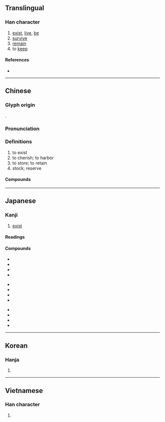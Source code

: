 {{character info/new}}
==Translingual==

===Han character===
{{Han char|rn=39|rad=子|as=03|sn=6|four=40247|canj=KLND|ids=⿸𠂇⿰丨子}}

# [[exist]], [[live]], [[be]]
# [[survive]]
# [[remain]]
# to [[keep]]

====References====
* {{Han ref|kx=0278.020|dkj=06943|dj=0545.080|hdz=21009.070|uh=5B58|ud=23384|bh=A673|bd=42611}}

----

==Chinese==
{{zh-forms}}

===Glyph origin===
{{Han etym}}
{{Han compound|才|子|c1=p|c2=s|ls=psc}}.

===Pronunciation===
{{zh-pron
|m=cún
|c=cyun4
|h=pfs=chhùn
|mn=chûn
|mn-t=cung5
|w=3zen
|mc=y
|oc=y
|cat=
}}

===Definitions===
{{zh-hanzi}}

# to exist
# to cherish; to harbor
# to store; to retain
# stock; reserve

====Compounds====
{{zh-der|一息尚存|一滴無存|下存|不存|不存不濟|不存大體|不存濟|並存|並存不悖|主敬存誠|久有存心|亡人自存|人存政舉|依存|保存|倖存|傳真存轉|儲存|儲存單位|儲蓄存款|共存|典範長存|分隸偶存|勢不兩存|去偽存真|去蕪存菁|名存實亡|和平共存|圖存|在此存照|外匯存底|外幣存款|存亡|存亡未卜|存亡絕續|存亡繼絕|存候|存勞|存包處|存問|存單|存在|存在主義|存坐|存執|存存|存孤|存宿|存底|存廢|存心|存恤|存慰|存戶|存摺|存撫|存放|存查|存根|存案|存檔|存欄|存款|存沒|存活|存活率|存濟|存照|存留|存疑|存省|存眷|存神|存視|存稿|存續|存而不論|存記|存證信函|存貨|存身|存量|存錄|存錢|存食|存養|安存|定存|定期存款|寄存|封存|屍骨無存|巋然獨存|庫存|心存不軌|心存魏闕|思存|惠存|意存筆先|推亡固存|提存|撫存|救亡圖存|李存勗|死生存亡|殘存|殷文存|永存|永存不朽|求同存異|治亂存亡|活存|活期存款|浩氣長存|溫存|滾存|無存濟|片瓦無存|片甲不存|片甲無存|猶存|現存|生存|生存空間|生存競爭|生死存亡|留存|百不存一|百無一存|盤存|目擊道存|碩果僅存|票據存款|禮存寧儉|積存|立此存照|結存|綜合存款|繼絕存亡|聚落保存|興廢存亡|舍生存義|苟存|若存若亡|蕩然無存|貯存|軟語溫存|進退存亡|過化存神|適者生存|長存|閑邪存誠|難存濟|零存整付|零庫存|霽範永存|養性存身|餘存|餘悸猶存|黃金存摺|默存|齒亡舌存|齒弊舌存}}

{{zh-cat|Elementary}}

----

==Japanese==

===Kanji===
{{ja-kanji|grade=6|rs=子03}}

# [[exist]]

====Readings====
{{ja-readings
|goon=ぞん
|kanon=そん
|kun=たも-つ, あ-る, と-う
}}

====Compounds====
{{top3}}
* {{ja-r|保存|ほぞん|[[preservation]]}}
* {{ja-r|存続|そんぞく|[[duration]]}}
* {{ja-r|依存|いぞん|[[depend]]}}
* {{ja-r|依存症|いぞんしょう|[[addiction]]}}
{{mid3}}
* {{ja-r|現存|げんぞん|[[existence]]}}
* {{ja-r|共存|きょうぞん|[[coexistence]]}}
* {{ja-r|生存|せいぞん|[[living]], [[life]]}}
* {{ja-r|生存権|せいぞんけん|[[right]] to [[life]]}}
{{mid3}}
* {{ja-r|残存|ざんぞん|[[survival]]}}
* {{ja-r|存立|そんりつ|[[existence]]}}
* {{ja-r|存否|そんぴ|[[existence]] or [[nonexistence]]}}
* {{ja-r|存心|ぞんしん|[[inner]] [[thoughts]]}}
{{bottom}}

----

==Korean==

===Hanja===
{{ko-hanja|hangeul=[[존]]|rv=jon|mr=chon}}

# {{defn|lang=ko|sort=子03}}

----

==Vietnamese==

===Han character===
{{vi-hantu|[[tồn]], [[dòn]], [[sòn]], [[ròn]], [[tòn]]|rs=子03}}

# {{defn|lang=vi|sort=子03}}